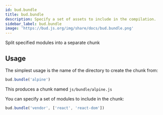 ```yaml
---
id: bud.bundle
title: bud.bundle
description: Specify a set of assets to include in the compilation.
sidebar_label: bud.bundle
image: 'https://bud.js.org/img/share/docs/bud.bundle.png'
---
```


Split specified modules into a separate chunk

## Usage

The simplest usage is the name of the directory to create the chunk from:

```js title='bud.config.mjs'
bud.bundle('alpine')
```

This produces a chunk named `js/bundle/alpine.js`

You can specify a set of modules to include in the chunk:

```js title='bud.config.mjs'
bud.bundle('vendor', ['react', 'react-dom'])
```
